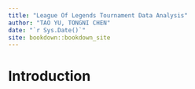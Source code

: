 ```yaml
--- 
title: "League Of Legends Tournament Data Analysis"
author: "TAO YU, TONGNI CHEN"
date: "`r Sys.Date()`"
site: bookdown::bookdown_site
---
```


# Introduction

